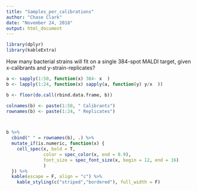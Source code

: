 ```yaml
---
title: "Samples_per_calibrations"
author: "Chase Clark"
date: "November 24, 2018"
output: html_document
---
```


```r
library(dplyr)
library(kableExtra)
```

How many bacterial strains will fit on a single 384-spot MALDI target, given x-calibrants and y-strain-replicates?

```r
a <- sapply(1:50, function(x) 384- x  )
b <- lapply(1:24, function(x) sapply(a, function(y) y/x  ))

b <- floor(do.call(rbind.data.frame, b))

colnames(b) <- paste(1:50, " Calibrants")
rownames(b) <- paste(1:24, " Replicates")



b %>%   
  cbind(" " = rownames(b), .) %>% 
  mutate_if(is.numeric, function(x) {
    cell_spec(x, bold = T, 
              color = spec_color(x, end = 0.9),
              font_size = spec_font_size(x, begin = 12, end = 16)
              )
  }) %>% 
  kable(escape = F, align = "c") %>% 
    kable_styling(c("striped","bordered"), full_width = F) 


```